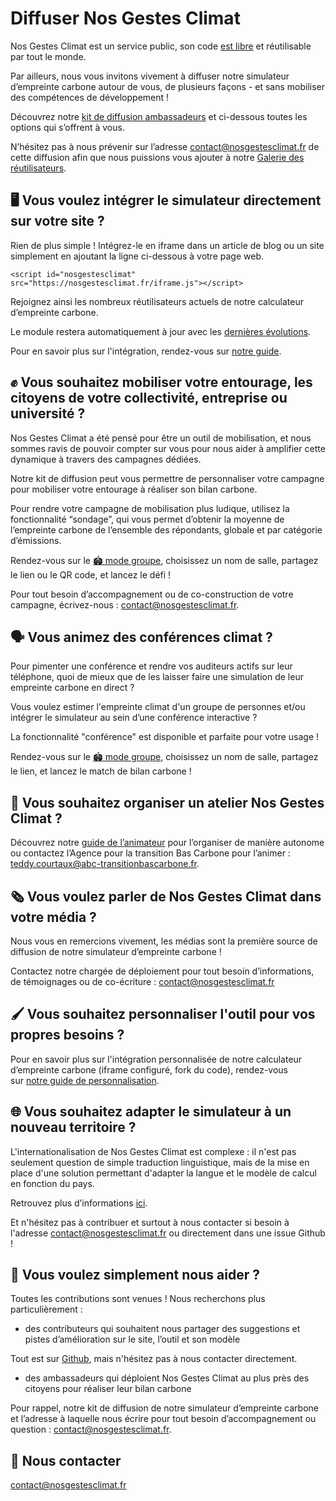 # Diffuser Nos Gestes Climat

Nos Gestes Climat est un service public, son code [est libre](/documentation) et réutilisable par tout le monde.

Par ailleurs, nous vous invitons vivement à diffuser notre simulateur d’empreinte carbone autour de vous, de plusieurs façons - et sans mobiliser des compétences de développement !

Découvrez notre [kit de diffusion ambassadeurs](/NGC_Kit.diffusion.zip) et ci-dessous toutes les options qui s’offrent à vous.

N’hésitez pas à nous prévenir sur l’adresse contact@nosgestesclimat.fr de cette diffusion afin que nous puissions vous ajouter à notre [Galerie des réutilisateurs](/ambassadeurs).

## 🖥️ **Vous voulez intégrer le simulateur directement sur votre site ?**

Rien de plus simple ! Intégrez-le en iframe dans un article de blog ou un site simplement en ajoutant la ligne ci-dessous à votre page web.

`<script id="nosgestesclimat" src="https://nosgestesclimat.fr/iframe.js"></script>`

Rejoignez ainsi les nombreux réutilisateurs actuels de notre calculateur d’empreinte carbone.

Le module restera automatiquement à jour avec les [dernières évolutions](/nouveaut%C3%A9s).

Pour en savoir plus sur l'intégration, rendez-vous sur [notre guide](https://github.com/datagir/nosgestesclimat-site/blob/master/PERSONNALISATION.md).

## ✊ **Vous souhaitez mobiliser votre entourage, les citoyens de votre collectivité, entreprise ou université ?**

Nos Gestes Climat a été pensé pour être un outil de mobilisation, et nous sommes ravis de pouvoir compter sur vous pour nous aider à amplifier cette dynamique à travers des campagnes dédiées.

Notre kit de diffusion peut vous permettre de personnaliser votre campagne pour mobiliser votre entourage à réaliser son bilan carbone.

Pour rendre votre campagne de mobilisation plus ludique, utilisez la fonctionnalité “sondage”, qui vous permet d’obtenir la moyenne de l’empreinte carbone de l’ensemble des répondants, globale et par catégorie d’émissions.

Rendez-vous sur le [🏟️ mode groupe](https://sondages.nosgestesclimat.fr), choisissez un nom de salle, partagez le lien ou le QR code, et lancez le défi !

Pour tout besoin d’accompagnement ou de co-construction de votre campagne, écrivez-nous : contact@nosgestesclimat.fr.

## 🗣️ **Vous animez des conférences climat ?**

Pour pimenter une conférence et rendre vos auditeurs actifs sur leur téléphone, quoi de mieux que de les laisser faire une simulation de leur empreinte carbone en direct ?

Vous voulez estimer l'empreinte climat d'un groupe de personnes et/ou intégrer le simulateur au sein d’une conférence interactive ?

La fonctionnalité "conférence" est disponible et parfaite pour votre usage !

Rendez-vous sur le [🏟️ mode groupe](https://sondages.nosgestesclimat.fr), choisissez un nom de salle, partagez le lien, et lancez le match de bilan carbone !

## 👥 **Vous souhaitez organiser un atelier Nos Gestes Climat ?**

Découvrez notre [guide de l’animateur](/guide?lang=fr) pour l’organiser de manière autonome ou contactez l’Agence pour la transition Bas Carbone pour l’animer : [teddy.courtaux@abc-transitionbascarbone.fr](mailto:teddy.courtaux@abc-transitionbascarbone.fr).

## 🗞️ **Vous voulez parler de Nos Gestes Climat dans votre média ?**

Nous vous en remercions vivement, les médias sont la première source de diffusion de notre simulateur d’empreinte carbone !

Contactez notre chargée de déploiement pour tout besoin d’informations, de témoignages ou de co-écriture : contact@nosgestesclimat.fr

## 🖌️ **Vous souhaitez personnaliser l'outil pour vos propres besoins ?**

Pour en savoir plus sur l'intégration personnalisée de notre calculateur d’empreinte carbone (iframe configuré, fork du code), rendez-vous sur [notre guide de personnalisation](https://github.com/datagir/nosgestesclimat-site/blob/master/PERSONNALISATION.md).

## 🌐 **Vous souhaitez adapter le simulateur à un nouveau territoire ?**

L'internationalisation de Nos Gestes Climat est complexe : il n'est pas seulement question de simple traduction linguistique, mais de la mise en place d'une solution permettant d'adapter la langue et le modèle de calcul en fonction du pays.

Retrouvez plus d’informations [ici](https://github.com/incubateur-ademe/nosgestesclimat/blob/master/INTERNATIONAL.md).

Et n'hésitez pas à contribuer et surtout à nous contacter si besoin à l'adresse [contact@nosgestesclimat.fr](mailto:contact@nosgestesclimat.fr) ou directement dans une issue Github !

## 🤲 **Vous voulez simplement nous aider ?**

Toutes les contributions sont venues ! Nous recherchons plus particulièrement :

- des contributeurs qui souhaitent nous partager des suggestions et pistes d’amélioration sur le site, l’outil et son modèle

Tout est sur [Github](https://github.com/datagir/?q=nosgestesclimat), mais n'hésitez pas à nous contacter directement.

- des ambassadeurs qui déploient Nos Gestes Climat au plus près des citoyens pour réaliser leur bilan carbone

Pour rappel, notre kit de diffusion de notre simulateur d’empreinte carbone et l’adresse à laquelle nous écrire pour tout besoin d’accompagnement ou question : contact@nosgestesclimat.fr.

## 💌 **Nous contacter**

[contact@nosgestesclimat.fr](mailto:contact@nosgestesclimat.fr)
